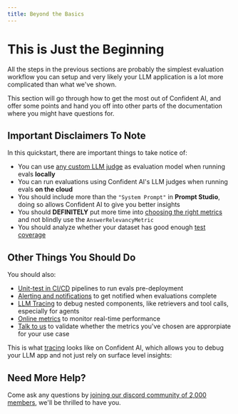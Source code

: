 ```yaml
---
title: Beyond the Basics
---
```


# This is Just the Beginning

All the steps in the previous sections are probably the simplest evaluation workflow you can setup and very likely your LLM application is a lot more complicated than what we've shown.

This section will go through how to get the most out of Confident AI, and offer some points and hand you off into other parts of the documentation where you might have questions for.

## Important Disclaimers To Note

In this quickstart, there are important things to take notice of:

- You can use [any custom LLM judge](https://deepeval.com/guides/guides-using-custom-llms) as evaluation model when running evals **locally**
- You can run evaluations using Confident AI's LLM judges when running evals **on the cloud**
- You should include more than the `"System Prompt"` in **Prompt Studio**, doing so allows Confident AI to give you better insights
- You should **DEFINITELY** put more time into [choosing the right metrics](/concepts/metrics#choosing-the-right-metrics) and not blindly use the `AnswerRelevancyMetric`
- You should analyze whether your dataset has good enough [test coverage](/dataset-editor/analyzing-test-coverage)

## Other Things You Should Do

You should also:

- [Unit-test in CI/CD](/llm-evaluation/unit-testing-in-cicd) pipelines to run evals pre-deployment
- [Alerting and notifications](/llm-observability/alerts) to get notified when evaluations complete
- [LLM Tracing](/llm-observability/llm-tracing) to debug nested components, like retrievers and tool calls, especially for agents
- [Online metrics](/llm-observability/online-metrics) to monitor real-time performance
- [Talk to us](https://discord.gg/Up3gbNTF) to validate whether the metrics you've chosen are approrpiate for your use case

This is what [tracing](/llm-observability/llm-tracing) looks like on Confident AI, which allows you to debug your LLM app and not just rely on surface level insights:

<VideoDisplayer
  src="https://confident-docs.s3.us-east-1.amazonaws.com/observability:llm-tracing.mp4"
  width="100%"
  title="LLM Tracing Quick Glance | Confident AI"
/>

## Need More Help?

Come ask any questions by [joining our discord community of 2,000 members](https://discord.gg/Up3gbNTF), we'll be thrilled to have you.
